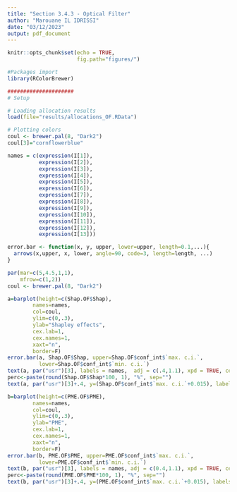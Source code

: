 ```yaml
---
title: "Section 3.4.3 - Optical Filter"
author: "Marouane IL IDRISSI"
date: "03/12/2023"
output: pdf_document
---
```


```r
knitr::opts_chunk$set(echo = TRUE,
                      fig.path="figures/")

#Packages import
library(RColorBrewer)
```

```r
#####################
# Setup

# Loading allocation results
load(file="results/allocations_OF.RData")

# Plotting colors
coul <- brewer.pal(8, "Dark2") 
coul[3]="cornflowerblue"

names = c(expression(I[1]),
          expression(I[2]),
          expression(I[3]),
          expression(I[4]),
          expression(I[5]),
          expression(I[6]),
          expression(I[7]),
          expression(I[8]),
          expression(I[9]),
          expression(I[10]),
          expression(I[11]),
          expression(I[12]),
          expression(I[13]))
```

```r
error.bar <- function(x, y, upper, lower=upper, length=0.1,...){
  arrows(x,upper, x, lower, angle=90, code=3, length=length, ...)
}

par(mar=c(5,4.5,1,1),
    mfrow=c(1,2))
coul <- brewer.pal(8, "Dark2") 

a=barplot(height=c(Shap.OF$Shap),
        names=names,
        col=coul,
        ylim=c(0,.3),
        ylab="Shapley effects",
        cex.lab=1,
        cex.names=1,
        xaxt="n",
        border=F)
error.bar(a, Shap.OF$Shap, upper=Shap.OF$conf_int$`max. c.i.`,
          lower=Shap.OF$conf_int$`min. c.i.`)
text(a, par("usr")[3], labels = names,  adj = c(.4,1.1), xpd = TRUE, cex=1)
perc<-paste(round(Shap.OF$Shap*100, 1), "%", sep="")
text(a, par("usr")[3]+.4, y=(Shap.OF$conf_int$`max. c.i.`+0.015), labels = perc, xpd = TRUE, cex=0.9)

b=barplot(height=c(PME.OF$PME),
        names=names,
        col=coul,
        ylim=c(0,.3),
        ylab="PME",
        cex.lab=1,
        cex.names=1,
        xaxt="n",
        border=F)
error.bar(b, PME.OF$PME, upper=PME.OF$conf_int$`max. c.i.`,
          lower=PME.OF$conf_int$`min. c.i.`)
text(b, par("usr")[3], labels = names, adj = c(0.4,1.1), xpd = TRUE, cex=1)
perc<-paste(round(PME.OF$PME*100, 1), "%", sep="")
text(b, par("usr")[3]+.4, y=(PME.OF$conf_int$`max. c.i.`+0.015), labels = perc, xpd = TRUE, cex=0.9)
```